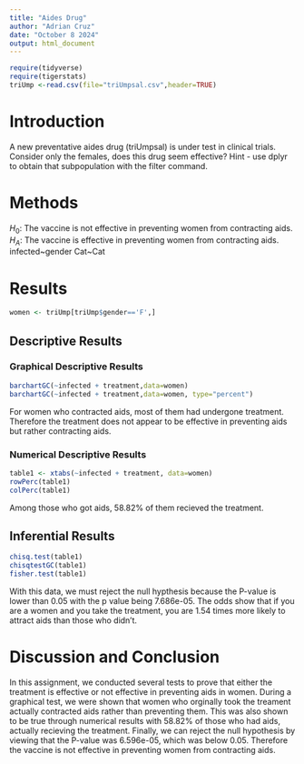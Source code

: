 ```yaml
---
title: "Aides Drug"
author: "Adrian Cruz"
date: "October 8 2024"
output: html_document
---
```


```r
require(tidyverse)
require(tigerstats)
triUmp <-read.csv(file="triUmpsal.csv",header=TRUE)
```

# Introduction

<!--In this section you explain what you are trying to show.  Where did the data come from?  What is the research or other question you are trying to answer?.  If you skimp in this section expect to be marked down in your grade. Paint a picture of the project a couple of paragraphs is expected!-->

A new  preventative aides drug (triUmpsal) is under test in clinical trials. Consider only the females, does this drug seem effective?  Hint - use dplyr to obtain that subpopulation with the filter command.

# Methods


$H_0$: The vaccine is not effective in preventing women from contracting aids.  
$H_A$: The vaccine is effective in preventing women from contracting aids.  
infected~gender   Cat~Cat
<!--Decide on your methods:  use "variable analysis" or other appropriate descriptors.  Make sure to choose at least one graphical method and at least one numerical method. Discuss what data manipulations may be needed for example subsetting or other binning procedures and what sort of graphical displays and inferential tools will be used!-->


# Results
<!--Divide this section into two sub-sections:  One for your descriptive  results and one for your inferential results.!-->
```r
women <- triUmp[triUmp$gender=='F',]
```


## Descriptive Results

### Graphical Descriptive Results


```r
barchartGC(~infected + treatment,data=women)
barchartGC(~infected + treatment,data=women, type="percent")

```

For women who contracted aids, most of them had undergone treatment. Therefore the treatment does not appear to be effective in preventing aids but rather contracting aids.
<!--Graphical results here.  Make sure to show your code.  Provide appropriate labels for axes, giving units if possible, and provide a good title for the graph, too.  Use the graphical results to describe the patterns if any that exist in the data as focused toward the research question. Bottom line is to explain the features of the graph that are relevant to conforming or departing to what is expected by your null hypothesis !-->

### Numerical Descriptive Results

```r
table1 <- xtabs(~infected + treatment, data=women)
rowPerc(table1)
colPerc(table1)
```

Among those who got aids, 58.82% of them recieved the treatment.

<!--Numerical results go here. Use the numerical results to describe the patterns if any that exist in the data as focused toward the research question!-->


## Inferential Results

<!--State hypothesis clearly.  Make sure your discussion of the inferential test covers all the aspects that the test output produces, such as test statistic, p-value etc.  Make a decision about the null hypothesis, explain the assumptions on which the selected test/procedure was based, and why the chosen procedure satisfys the assumptions and is appropriate to answer the research question!-->

```r
chisq.test(table1)
chisqtestGC(table1)
fisher.test(table1)
```

With this data, we must reject the null hypthesis because the P-value is lower than 0.05 with the p value being 7.686e-05.
The odds show that if you are a women and you take the treatment, you are 1.54 times more likely to attract aids than those who didn't.

# Discussion and Conclusion

In this assignment, we conducted several tests to prove that either the treatment is effective or not effective in preventing aids in women. During a graphical test, we were shown that women who orginally took the treament actually contracted aids rather than preventing them. This was also shown to be true through numerical results with 58.82% of those who had aids, actually recieving the treatment. Finally, we can reject the null hypothesis by viewing that the P-value was 6.596e-05, which was below 0.05. Therefore the vaccine is not effective in preventing women from contracting aids.

<!--Discussion and conclusion here.  If you found a relationship be sure to consider whether the relationship occurs because one of the variavbles causes the other, or whether they perhasps are related for some other reason.  Watch the chapter 6 videos from the GeorgeTown videos collection.!-->
